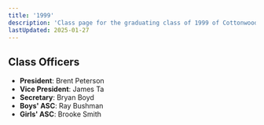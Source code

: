 ```yaml
---
title: '1999'
description: 'Class page for the graduating class of 1999 of Cottonwood High School.'
lastUpdated: 2025-01-27
---
```


## Class Officers

- **President**: Brent Peterson
- **Vice President**: James Ta
- **Secretary**: Bryan Boyd
- **Boys' ASC**: Ray Bushman
- **Girls' ASC**: Brooke Smith
